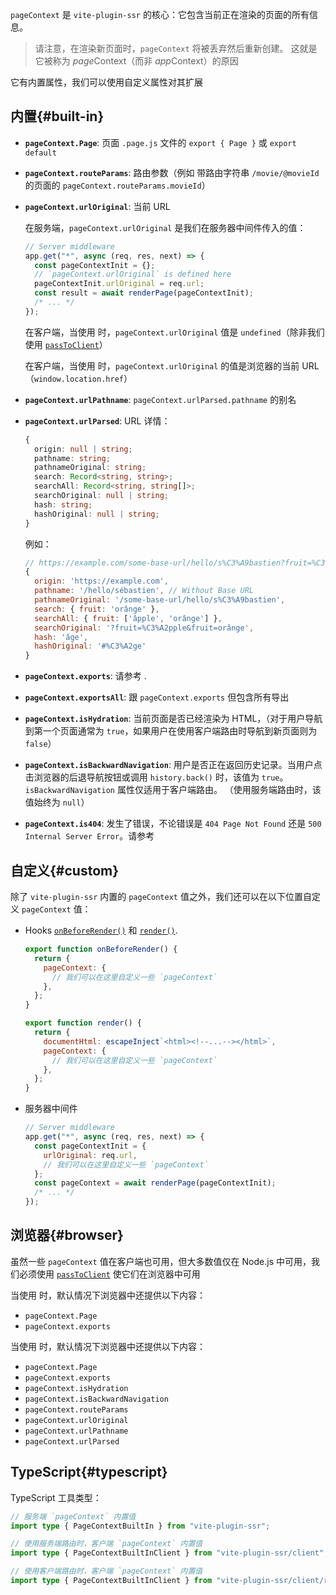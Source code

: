 
`pageContext` 是 `vite-plugin-ssr` 的核心：它包含当前正在渲染的页面的所有信息。

> 请注意，在渲染新页面时，`pageContext` 将被丢弃然后重新创建。
> 这就是它被称为 *page*Context（而非 *app*Context）的原因

它有内置属性，我们可以使用自定义属性对其扩展

## 内置{#built-in}

- **`pageContext.Page`**: 页面 `.page.js` 文件的 `export { Page }` 或 `export default`
- **`pageContext.routeParams`**: 路由参数（例如 带路由字符串 `/movie/@movieId` 的页面的 `pageContext.routeParams.movieId`）
- **`pageContext.urlOriginal`**: 当前 URL

  在服务端，`pageContext.urlOriginal` 是我们在服务器中间件传入的值：

  ```js
  // Server middleware
  app.get("*", async (req, res, next) => {
    const pageContextInit = {};
    // `pageContext.urlOriginal` is defined here
    pageContextInit.urlOriginal = req.url;
    const result = await renderPage(pageContextInit);
    /* ... */
  });
  ```

  在客户端，当使用 <Link text="服务端路由" href="/server-routing-vs-client-routing" /> 时，`pageContext.urlOriginal` 值是 `undefined`（除非我们使用 [`passToClient`](/passToClient)）

  在客户端，当使用 <Link text="客户端路由" href="/server-routing-vs-client-routing" /> 时，`pageContext.urlOriginal` 的值是浏览器的当前 URL（`window.location.href`）

- **`pageContext.urlPathname`**: `pageContext.urlParsed.pathname` 的别名
- **`pageContext.urlParsed`**: URL 详情：

  ```ts
  {
    origin: null | string;
    pathname: string;
    pathnameOriginal: string;
    search: Record<string, string>;
    searchAll: Record<string, string[]>;
    searchOriginal: null | string;
    hash: string;
    hashOriginal: null | string;
  }
  ```

  例如：

  ```js
  // https://example.com/some-base-url/hello/s%C3%A9bastien?fruit=%C3%A2pple&fruit=orânge#%C3%A2ge
  {
    origin: 'https://example.com',
    pathname: '/hello/sébastien', // Without Base URL
    pathnameOriginal: '/some-base-url/hello/s%C3%A9bastien',
    search: { fruit: 'orânge' },
    searchAll: { fruit: ['âpple', 'orânge'] },
    searchOriginal: '?fruit=%C3%A2pple&fruit=orânge',
    hash: 'âge',
    hashOriginal: '#%C3%A2ge'
  }
  ```

- **`pageContext.exports`**: 请参考 <Link href="/exports" />.
- **`pageContext.exportsAll`**: 跟 `pageContext.exports` 但包含所有导出
- **`pageContext.isHydration`**: 当前页面是否已经渲染为 HTML，（对于用户导航到第一个页面通常为 `true`，如果用户在使用客户端路由时导航到新页面则为 `false`）
- **`pageContext.isBackwardNavigation`**: 用户是否正在返回历史记录。当用户点击浏览器的后退导航按钮或调用 `history.back()` 时，该值为 `true`。`isBackwardNavigation` 属性仅适用于客户端路由。 （使用服务端路由时，该值始终为 `null`）
- **`pageContext.is404`**: 发生了错误，不论错误是 `404 Page Not Found` 还是 `500 Internal Server Error`。请参考 <Link href="/error-page" />

## 自定义{#custom}

除了 `vite-plugin-ssr` 内置的 `pageContext` 值之外，我们还可以在以下位置自定义 `pageContext` 值：

- Hooks [`onBeforeRender()`](/onBeforeRender) 和 [`render()`](/render).
  ```js
  export function onBeforeRender() {
    return {
      pageContext: {
        // 我们可以在这里自定义一些 `pageContext`
      },
    };
  }
  ```
  ```js
  export function render() {
    return {
      documentHtml: escapeInject`<html><!--...--></html>`,
      pageContext: {
        // 我们可以在这里自定义一些 `pageContext`
      },
    };
  }
  ```
- 服务器中间件
  ```js
  // Server middleware
  app.get("*", async (req, res, next) => {
    const pageContextInit = {
      urlOriginal: req.url,
      // 我们可以在这里自定义一些 `pageContext`
    };
    const pageContext = await renderPage(pageContextInit);
    /* ... */
  });
  ```

## 浏览器{#browser}

虽然一些 `pageContext` 值在客户端也可用，但大多数值仅在 Node.js 中可用，我们必须使用 [`passToClient`](/passToClient) 使它们在浏览器中可用

当使用 <Link text="服务端路由" href="/server-routing-vs-client-routing" /> 时，默认情况下浏览器中还提供以下内容：

- `pageContext.Page`
- `pageContext.exports`

当使用 <Link text="客户端路由" href="/server-routing-vs-client-routing" /> 时，默认情况下浏览器中还提供以下内容：

- `pageContext.Page`
- `pageContext.exports`
- `pageContext.isHydration`
- `pageContext.isBackwardNavigation`
- `pageContext.routeParams`
- `pageContext.urlOriginal`
- `pageContext.urlPathname`
- `pageContext.urlParsed`

## TypeScript{#typescript}

TypeScript 工具类型：

```ts
// 服务端 `pageContext` 内置值
import type { PageContextBuiltIn } from "vite-plugin-ssr";

// 使用服务端路由时，客户端 `pageContext` 内置值
import type { PageContextBuiltInClient } from "vite-plugin-ssr/client";

// 使用客户端路由时，客户端 `pageContext` 内置值
import type { PageContextBuiltInClient } from "vite-plugin-ssr/client/router";
```
